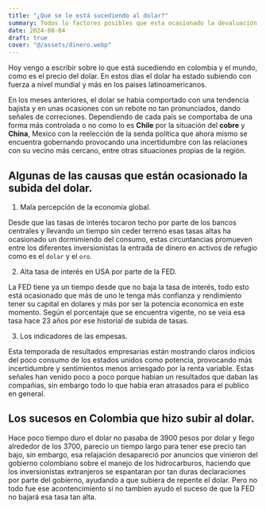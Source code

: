 ```yaml
---
title: "¿Qué se le está sucediendo al dolar?"
summary: Todos lo factores posibles que esta ocasionado la devaluación de las monedas en el presente y que puede suceder proximamente.
date: 2024-08-04
draft: true
cover: "@/assets/dinero.webp"
---
```


Hoy vengo a escribir sobre lo que está sucediendo en colombia y el mundo, como es el precio del dolar. En estos dias el dolar ha estado subiendo 
con fuerza a nivel mundial y más en los paises latinoamericanos.

En los meses anteriores, el dolar se habia comportado con una tendencia bajista y en unas ocasiones con un rebote 
no tan pronunciados, dando señales de correciones. Dependiendo de cada país se comportaba de una forma más controlada o no 
como lo es **Chile** por la situación del **cobre** y **China**, Mexico con la reelección de la senda política que ahora mismo se encuentra gobernando
provocando una incertidumbre con las relaciones con su vecino más cercano, entre otras situaciones propias de la región.

## Algunas de las causas que están ocasionado la subida del dolar.

1. Mala percepción de la economia global.

Desde que las tasas de interés tocaron techo por parte de los bancos centrales y llevando un tiempo sin ceder terreno esas tasas altas ha ocasionado 
un dormimiendo del consumo, estas circuntancias promueven entre los diferentes inversionistas la entrada de dinero en activos de refugio como es el `dolar`
y el `oro`.

2. Alta tasa de interés en USA por parte de la FED.

La FED tiene ya un tiempo desde que no baja la tasa de interés, todo esto está ocasionado que más de uno le tenga más confianza y rendimiento tener su 
capital en dolares y más por ser la potencia economica en este momento. Según el porcentaje que se encuentra vigente, no se veia esa
tasa hace 23 años por ese historial de subida de tasas.

3. Los indicadores de las empesas.

Esta temporada de resultados empresarias están mostrando claros indicios del poco consumo de los estados unidos como potencia, provocando más 
incertidumbre y sentimientos menos arriesgado por la renta variable. Estas señales han venido poco a poco porque habian un resultados que daban las 
compañias, sin embargo todo lo que habia eran atrasados para el publico en general.

## Los sucesos en Colombia que hizo subir al dolar.

Hace poco tiempo duro el dolar no pasaba de 3900 pesos por dolar y llego alrededor de los 3700, parecio un tiempo largo para tener ese precio tan 
bajo, sin embargo, esa relajación desapareció por anuncios que vinieron del gobierno colombiano sobre el manejo de los hidrocarburos, haciendo que 
los inversionistas extranjeros se espantaran por tan duras declaraciones por parte del gobierno, ayudando a que subiera de repente el dolar. Pero no todo
fue ese acontencimiento si no tambien ayudo el suceso de que la FED no bajará esa tasa tan alta.
